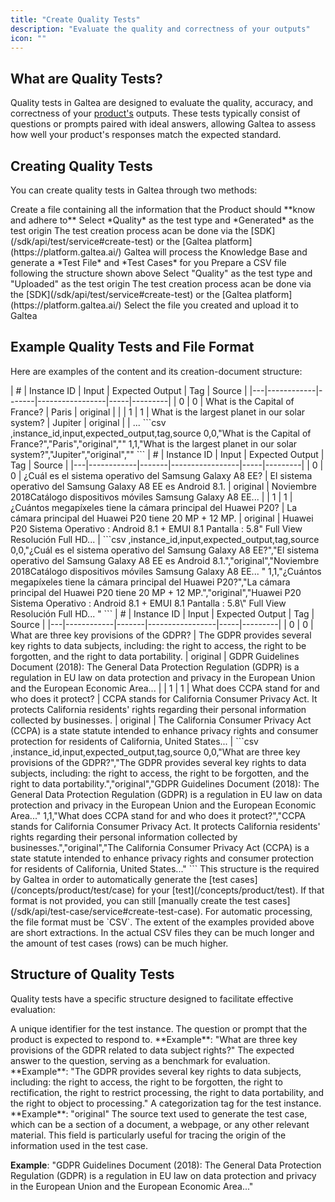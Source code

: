 ```yaml
---
title: "Create Quality Tests"
description: "Evaluate the quality and correctness of your outputs"
icon: ""
---
```


## What are Quality Tests?

Quality tests in Galtea are designed to evaluate the quality, accuracy, and correctness of your [product's](/concepts/product) outputs. These tests typically consist of questions or prompts paired with ideal answers, allowing Galtea to assess how well your product's responses match the expected standard.

## Creating Quality Tests

You can create quality tests in Galtea through two methods:

<Tabs>
  <Tab title="Generate from Knowledge Base">
    <Steps>
      <Step title="Prepare your knowledge base file">
        Create a file containing all the information that the Product should **know and adhere to**
      </Step>
      <Step title="Configure the test">
        Select *Quality* as the test type and *Generated* as the test origin
        <Info>
          The test creation process acan be done via the [SDK](/sdk/api/test/service#create-test) or the [Galtea platform](https://platform.galtea.ai/)
        </Info>
      </Step>
      <Step title="Generate the test">
        Galtea will process the Knowledge Base and generate a *Test File* and *Test Cases* for you
      </Step>
    </Steps>
  </Tab>
  <Tab title="Upload Your Own Test">
    <Steps>
      <Step title="Create your test file">
        Prepare a CSV file following the structure shown above
      </Step>
      <Step title="Configure the test">
        Select "Quality" as the test type and "Uploaded" as the test origin
        <Info>
          The test creation process acan be done via the [SDK](/sdk/api/test/service#create-test) or the [Galtea platform](https://platform.galtea.ai/)
        </Info>
      </Step>
      <Step title="Upload your test file">
        Select the file you created and upload it to Galtea
      </Step>
          </Steps>
  </Tab>
</Tabs>

## Example Quality Tests and File Format

Here are examples of the content and its creation-document structure:

<AccordionGroup>
  <Accordion title="Basic Knowledge Questions">
    <Tabs>
      <Tab title="Table View">
        | # | Instance ID | Input | Expected Output | Tag | Source |
        |---|------------|-------|-----------------|-----|---------|
        | 0 | 0 | What is the Capital of France? | Paris | original |  |
        | 1 | 1 | What is the largest planet in our solar system? | Jupiter | original |  |
        ...
      </Tab>
      <Tab title="Raw CSV">
        ```csv
        ,instance_id,input,expected_output,tag,source
        0,0,"What is the Capital of France?","Paris","original",""
        1,1,"What is the largest planet in our solar system?","Jupiter","original",""
        ```
      </Tab>
    </Tabs>
  </Accordion>

  <Accordion title="Technical Product Specifications">
    <Tabs>
      <Tab title="Table View">
        | # | Instance ID | Input | Expected Output | Tag | Source |
        |---|------------|-------|-----------------|-----|---------|
        | 0 | 0 | ¿Cuál es el sistema operativo del Samsung Galaxy A8 EE? | El sistema operativo del Samsung Galaxy A8 EE es Android 8.1. | original | Noviembre 2018Catálogo dispositivos móviles Samsung Galaxy A8 EE... |
        | 1 | 1 | ¿Cuántos megapíxeles tiene la cámara principal del Huawei P20? | La cámara principal del Huawei P20 tiene 20 MP + 12 MP. | original | Huawei P20 Sistema Operativo : Android 8.1 + EMUI 8.1 Pantalla : 5.8" Full View Resolución Full HD... |
      </Tab>
      <Tab title="Raw CSV">
        ```csv
        ,instance_id,input,expected_output,tag,source
        0,0,"¿Cuál es el sistema operativo del Samsung Galaxy A8 EE?","El sistema operativo del Samsung Galaxy A8 EE es Android 8.1.","original","Noviembre 2018Catálogo dispositivos móviles Samsung Galaxy A8 EE... "
        1,1,"¿Cuántos megapíxeles tiene la cámara principal del Huawei P20?","La cámara principal del Huawei P20 tiene 20 MP + 12 MP.","original","Huawei P20 Sistema Operativo : Android 8.1 + EMUI 8.1 Pantalla : 5.8\" Full View Resolución Full HD... "
        ```
      </Tab>
    </Tabs>
  </Accordion>

  <Accordion title="Compliance and Regulations">
    <Tabs>
      <Tab title="Table View">
        | # | Instance ID | Input | Expected Output | Tag | Source |
        |---|------------|-------|-----------------|-----|---------|
        | 0 | 0 | What are three key provisions of the GDPR? | The GDPR provides several key rights to data subjects, including: the right to access, the right to be forgotten, and the right to data portability. | original | GDPR Guidelines Document (2018): The General Data Protection Regulation (GDPR) is a regulation in EU law on data protection and privacy in the European Union and the European Economic Area... |
        | 1 | 1 | What does CCPA stand for and who does it protect? | CCPA stands for California Consumer Privacy Act. It protects California residents' rights regarding their personal information collected by businesses. | original | The California Consumer Privacy Act (CCPA) is a state statute intended to enhance privacy rights and consumer protection for residents of California, United States... |
      </Tab>
      <Tab title="Raw CSV">
        ```csv
        ,instance_id,input,expected_output,tag,source
        0,0,"What are three key provisions of the GDPR?","The GDPR provides several key rights to data subjects, including: the right to access, the right to be forgotten, and the right to data portability.","original","GDPR Guidelines Document (2018): The General Data Protection Regulation (GDPR) is a regulation in EU law on data protection and privacy in the European Union and the European Economic Area..."
        1,1,"What does CCPA stand for and who does it protect?","CCPA stands for California Consumer Privacy Act. It protects California residents' rights regarding their personal information collected by businesses.","original","The California Consumer Privacy Act (CCPA) is a state statute intended to enhance privacy rights and consumer protection for residents of California, United States..."
        ```
      </Tab>
    </Tabs>
  </Accordion>
</AccordionGroup>

<Note>
  This structure is the required by Galtea in order to automatically generate the [test cases](/concepts/product/test/case) for your [test](/concepts/product/test). If that format is not provided, you can still [manually create the test cases](/sdk/api/test-case/service#create-test-case).
</Note>

<Info>
  For automatic processing, the file format must be `CSV`. 
</Info>

<Warning>
  The extent of the examples provided above are short extractions. In the actual CSV files they can be much longer and the amount of test cases (rows) can be much higher.
</Warning>

## Structure of Quality Tests

Quality tests have a specific structure designed to facilitate effective evaluation:

<ResponseField name="instance_id" type="Integer" required>
  A unique identifier for the test instance.
</ResponseField>

<ResponseField name="input" type="String" required>
  The question or prompt that the product is expected to respond to.
  **Example**: "What are three key provisions of the GDPR related to data subject rights?"
</ResponseField>

<ResponseField name="expected_output" type="String">
  The expected answer to the question, serving as a benchmark for evaluation.
  **Example**: "The GDPR provides several key rights to data subjects, including: the right to access, the right to be forgotten, the right to rectification, the right to restrict processing, the right to data portability, and the right to object to processing."
</ResponseField>

<ResponseField name="tag" type="String">
  A categorization tag for the test instance. **Example**: "original"
</ResponseField>

<ResponseField name="source" type="String">
  The source text used to generate the test case, which can be a section of a document, a webpage, or any other relevant material. This field is particularly useful for tracing the origin of the information used in the test case.

  **Example**: "GDPR Guidelines Document (2018): The General Data Protection Regulation (GDPR) is a regulation in EU law on data protection and privacy in the European Union and the European Economic Area..."
</ResponseField>
